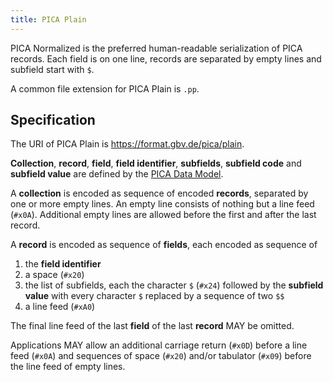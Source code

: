 ```yaml
---
title: PICA Plain
---
```


PICA Normalized is the preferred human-readable serialization of PICA records. Each field is on one line, records are separated by empty lines and subfield start with `$`.

::: {.callout-tip}
A common file extension for PICA Plain is `.pp`.
:::

## Specification {.unnumbered}

The URI of PICA Plain is <https://format.gbv.de/pica/plain>.

**Collection**, **record**, **field**, **field identifier**, **subfields**, **subfield code** and **subfield value** are defined by the [PICA Data Model](pica-model.qmd).

A **collection** is encoded as sequence of encoded **records**, separated by one or more empty lines. An empty line consists of nothing but a line feed (`#x0A`). Additional empty lines are allowed before the first and after the last record.

A **record** is encoded as sequence of **fields**, each encoded as sequence of

1. the **field identifier**
2. a space (`#x20`)
3. the list of subfields, each the character `$` (`#x24`) followed by the **subfield value** with every character `$` replaced by a sequence of two `$$`
4. a line feed (`#xA0`)

The final line feed of the last **field** of the last **record** MAY be omitted.

Applications MAY allow an additional carriage return (`#x0D`) before a line feed (`#x0A`) and sequences of space (`#x20`) and/or tabulator (`#x09`) before the line feed of empty lines.
